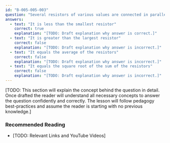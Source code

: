 ```yaml
---
id: "B-005-005-003"
question: "Several resistors of various values are connected in parallel. How does the total resistance of the combination compare to the individual resistors?"
answers:
  - text: "It is less than the smallest resistor"
    correct: true
    explanation: "[TODO: Draft explanation why answer is correct.]"
  - text: "It is greater than the largest resistor"
    correct: false
    explanation: "[TODO: Draft explanation why answer is incorrect.]"
  - text: "It equals the average of the resistors"
    correct: false
    explanation: "[TODO: Draft explanation why answer is incorrect.]"
  - text: "It equals the square root of the sum of the resistors"
    correct: false
    explanation: "[TODO: Draft explanation why answer is incorrect.]"
---
```


[TODO: This section will explain the concept behind the question in detail. Once drafted the reader will understand all necessary concepts to answer the question confidently and correctly. The lesson will follow pedagogy best-practices and assume the reader is starting with no previous knowledge.]

### Recommended Reading

- [TODO: Relevant Links and YouTube Videos]
